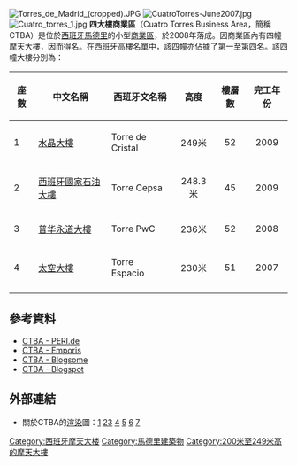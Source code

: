 {{主條目消歧義|「'''CTBA'''」重定向至此。關於中華羽協，請見「'''[[中華民國羽球協會|中華民國羽球協會]]'''」。}}
[[File:Torres_de_Madrid_(cropped).JPG|thumb]]
[[File:CuatroTorres-June2007.jpg|thumb]]
[[File:Cuatro_torres_1.jpg|thumb]]
'''四大樓商業區'''（Cuatro Torres Business Area，簡稱CTBA）是位於[[西班牙|西班牙]][[馬德里|馬德里]]的小型[[商業區|商業區]]，於2008年落成。因商業區內有四幢[[摩天大樓|摩天大樓]]，因而得名。在西班牙高樓名單中，該四幢亦佔據了第一至第四名。該四幢大樓分別為：
{| class="wikitable sortable" 
|- 
! 座數 || 中文名稱 || 西班牙文名稱 || 高度 || 樓層數 || 完工年份 
|-  
| 1 || [[水晶大樓|水晶大樓]] || Torre de Cristal ||align=center| 249米 ||align=center| 52 ||align=center| 2009
|- 
| 2 || [[西班牙國家石油大樓|西班牙國家石油大樓]] || Torre Cepsa ||align=center| 248.3米 ||align=center| 45 ||align=center| 2009
|- 
| 3 || [[普华永道大樓|普华永道大樓]] || Torre PwC  ||align=center| 236米||align=center| 52 ||align=center| 2008
|- 
| 4 || [[太空大樓|太空大樓]] || Torre Espacio ||align=center| 230米 ||align=center| 51 ||align=center| 2007
|- 
|}
</center>

==參考資料==
*[https://web.archive.org/web/20101019002403/http://www.peri.de/ww/en/projects.cfm/fuseaction/showreference/reference_ID/1003/referencecategory_ID/6.cfm CTBA - PERI.de]
*[https://web.archive.org/web/20061028190112/http://www.emporis.com/en/wm/cx/?id=100631 CTBA - Emporis]
*[https://web.archive.org/web/20080601034835/http://urbanity.blogsome.com/2005/12/21/paseo-de-la-castellana-en-2008/ CTBA - Blogsome]
*[http://urbanscraper.blogspot.com/search/label/4TORRES/ CTBA - Blogspot]{{Wayback|url=http://urbanscraper.blogspot.com/search/label/4TORRES/ |date=20070512100724 }}

== 外部連結 ==
*關於CTBA的[[渲染|渲染]]圖：[http://farm1.static.flickr.com/137/348407016_bd8321b2ee_o.jpg]{{Wayback|url=http://farm1.static.flickr.com/137/348407016_bd8321b2ee_o.jpg |date=20080409161124 }} [http://bp3.blogger.com/_m3IiRgNd_Xk/RertdhAdV1I/AAAAAAAABh8/p_HUksp5WMM/s1600-h/renderctbakg5.jpg]{{Wayback|url=http://bp3.blogger.com/_m3IiRgNd_Xk/RertdhAdV1I/AAAAAAAABh8/p_HUksp5WMM/s1600-h/renderctbakg5.jpg |date=20080409161125 }}[http://static.flickr.com/6/76026955_1680e7066c_o.jpg]{{Wayback|url=http://static.flickr.com/6/76026955_1680e7066c_o.jpg |date=20080409161124 }} [http://static.flickr.com/39/76026952_86179a7e75_o.jpg]{{Wayback|url=http://static.flickr.com/39/76026952_86179a7e75_o.jpg |date=20080409161127 }} [http://static.flickr.com/43/76026954_849d453e3f_o.jpg]{{Wayback|url=http://static.flickr.com/43/76026954_849d453e3f_o.jpg |date=20080409161126 }} [http://static.flickr.com/36/76026953_ff2c80403b_o.jpg]{{Wayback|url=http://static.flickr.com/36/76026953_ff2c80403b_o.jpg |date=20080409161128 }} [http://static.flickr.com/38/76026956_9a0f340b90_o.jpg]{{Wayback|url=http://static.flickr.com/38/76026956_9a0f340b90_o.jpg |date=20080409161125 }}

{{Commonscat|Cuatro Torres Business Area, Madrid}}

{{coord|40|28|40|N|3|41|16|W|region:ES-M_type:landmark_source:dewiki|display=title}}
{{Authority control}}
[[Category:西班牙摩天大楼|Category:西班牙摩天大楼]]
[[Category:馬德里建築物|Category:馬德里建築物]]
[[Category:200米至249米高的摩天大樓|Category:200米至249米高的摩天大樓]]